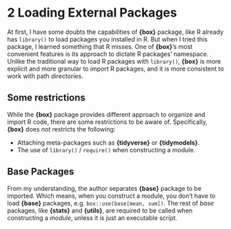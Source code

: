 # 2 Loading External Packages

At first, I have some doubts the capabilities of **{box}** package, like R already has `library()` to load packages you installed in R. But when I tried this package, I learned something that R misses. One of **{box}**'s most convenient features is its approach to dictate R packages' namespace. Unlike the traditional way to load R packages with `library()`, **{box}** is more explicit and more granular to import R packages, and it is more consistent to work with path directories.

## Some restrictions

While the **{box}** package provides different approach to organize and import R code, there are some restrictions to be aware of. Specifically, **{box}** does *not* restricts the following:

-   Attaching meta-packages such as **{tidyverse}** or **{tidymodels}**. 
-   The use of `library()` / `require()` when constructing a module. 

## Base Packages

From my understanding, the author separates **{base}** package to be imported. Which means, when you construct a module, you don't have to load **{base}** packages, e.g. `box::use(base[mean, sum])`. The rest of *base* packages, like **{stats}** and **{utils}**, are required to be called when constructing a *module*, unless it is just an executable script. 
